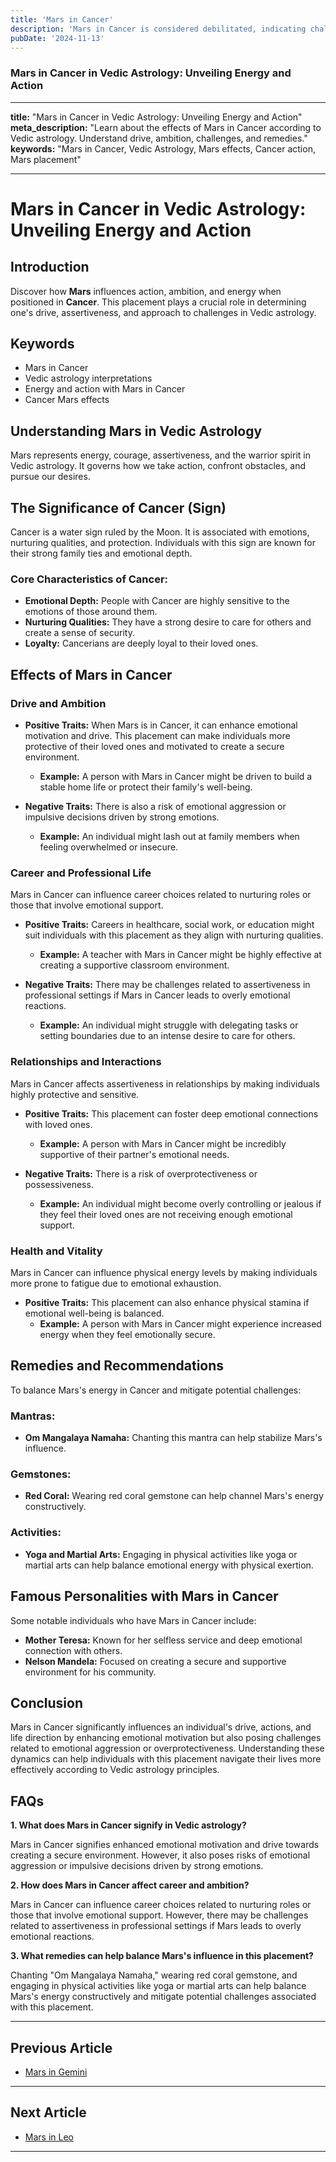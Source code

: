 ```yaml
---
title: 'Mars in Cancer'
description: 'Mars in Cancer is considered debilitated, indicating challenges in expressing assertiveness. Individuals may experience fluctuating energy levels, emotional conflicts, and a tendency towards passive-aggressive behavior in Vedic Astrology'
pubDate: '2024-11-13'
---
```


### Mars in Cancer in Vedic Astrology: Unveiling Energy and Action

---

**title:** "Mars in Cancer in Vedic Astrology: Unveiling Energy and Action"
**meta_description:** "Learn about the effects of Mars in Cancer according to Vedic astrology. Understand drive, ambition, challenges, and remedies."
**keywords:** "Mars in Cancer, Vedic Astrology, Mars effects, Cancer action, Mars placement"

---

# Mars in Cancer in Vedic Astrology: Unveiling Energy and Action

## Introduction

Discover how **Mars** influences action, ambition, and energy when positioned in **Cancer**. This placement plays a crucial role in determining one's drive, assertiveness, and approach to challenges in Vedic astrology.

## Keywords

- Mars in Cancer
- Vedic astrology interpretations
- Energy and action with Mars in Cancer
- Cancer Mars effects

## Understanding Mars in Vedic Astrology

Mars represents energy, courage, assertiveness, and the warrior spirit in Vedic astrology. It governs how we take action, confront obstacles, and pursue our desires.

## The Significance of Cancer (Sign)

Cancer is a water sign ruled by the Moon. It is associated with emotions, nurturing qualities, and protection. Individuals with this sign are known for their strong family ties and emotional depth.

### Core Characteristics of Cancer:
- **Emotional Depth:** People with Cancer are highly sensitive to the emotions of those around them.
- **Nurturing Qualities:** They have a strong desire to care for others and create a sense of security.
- **Loyalty:** Cancerians are deeply loyal to their loved ones.

## Effects of Mars in Cancer

### Drive and Ambition

- **Positive Traits:** When Mars is in Cancer, it can enhance emotional motivation and drive. This placement can make individuals more protective of their loved ones and motivated to create a secure environment.
  - **Example:** A person with Mars in Cancer might be driven to build a stable home life or protect their family's well-being.
  
- **Negative Traits:** There is also a risk of emotional aggression or impulsive decisions driven by strong emotions.
  - **Example:** An individual might lash out at family members when feeling overwhelmed or insecure.

### Career and Professional Life

Mars in Cancer can influence career choices related to nurturing roles or those that involve emotional support.
  
- **Positive Traits:** Careers in healthcare, social work, or education might suit individuals with this placement as they align with nurturing qualities.
  - **Example:** A teacher with Mars in Cancer might be highly effective at creating a supportive classroom environment.
  
- **Negative Traits:** There may be challenges related to assertiveness in professional settings if Mars in Cancer leads to overly emotional reactions.
  - **Example:** An individual might struggle with delegating tasks or setting boundaries due to an intense desire to care for others.

### Relationships and Interactions

Mars in Cancer affects assertiveness in relationships by making individuals highly protective and sensitive.
  
- **Positive Traits:** This placement can foster deep emotional connections with loved ones.
  - **Example:** A person with Mars in Cancer might be incredibly supportive of their partner's emotional needs.
  
- **Negative Traits:** There is a risk of overprotectiveness or possessiveness.
  - **Example:** An individual might become overly controlling or jealous if they feel their loved ones are not receiving enough emotional support.

### Health and Vitality

Mars in Cancer can influence physical energy levels by making individuals more prone to fatigue due to emotional exhaustion.
  
- **Positive Traits:** This placement can also enhance physical stamina if emotional well-being is balanced.
  - **Example:** A person with Mars in Cancer might experience increased energy when they feel emotionally secure.

## Remedies and Recommendations

To balance Mars's energy in Cancer and mitigate potential challenges:

### Mantras:
- **Om Mangalaya Namaha:** Chanting this mantra can help stabilize Mars's influence.

### Gemstones:
- **Red Coral:** Wearing red coral gemstone can help channel Mars's energy constructively.

### Activities:
- **Yoga and Martial Arts:** Engaging in physical activities like yoga or martial arts can help balance emotional energy with physical exertion.

## Famous Personalities with Mars in Cancer

Some notable individuals who have Mars in Cancer include:

- **Mother Teresa:** Known for her selfless service and deep emotional connection with others.
- **Nelson Mandela:** Focused on creating a secure and supportive environment for his community.

## Conclusion

Mars in Cancer significantly influences an individual's drive, actions, and life direction by enhancing emotional motivation but also posing challenges related to emotional aggression or overprotectiveness. Understanding these dynamics can help individuals with this placement navigate their lives more effectively according to Vedic astrology principles.

## FAQs

**1. What does Mars in Cancer signify in Vedic astrology?**

Mars in Cancer signifies enhanced emotional motivation and drive towards creating a secure environment. However, it also poses risks of emotional aggression or impulsive decisions driven by strong emotions.

**2. How does Mars in Cancer affect career and ambition?**

Mars in Cancer can influence career choices related to nurturing roles or those that involve emotional support. However, there may be challenges related to assertiveness in professional settings if Mars leads to overly emotional reactions.

**3. What remedies can help balance Mars's influence in this placement?**

Chanting "Om Mangalaya Namaha," wearing red coral gemstone, and engaging in physical activities like yoga or martial arts can help balance Mars's energy constructively and mitigate potential challenges associated with this placement.

---

## Previous Article
- [Mars in Gemini](/blogs-md/0803_Mars_In_Rashi/080303_Mars_in_Gemini.mdx)

---

## Next Article
- [Mars in Leo](/blogs-md/0803_Mars_In_Rashi/080305_Mars_in_Leo.mdx)

---
